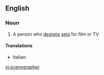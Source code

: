 ==English==

===Noun===
{{wikipedia}}
{{en-noun}}

# A person who [[design]]s [[set]]s for film or TV

====Translations====
{{trans-top|scenographer}}
* Italian: {{t-|it|scenografo|m}}
{{trans-mid}}
{{trans-bottom}}

[[vi:scenographer]]